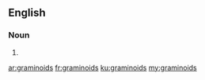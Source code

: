 ==English==

===Noun===
{{head|en|plural}}

# {{plural of|graminoid|lang=en|nocat=1}}

[[ar:graminoids]]
[[fr:graminoids]]
[[ku:graminoids]]
[[my:graminoids]]